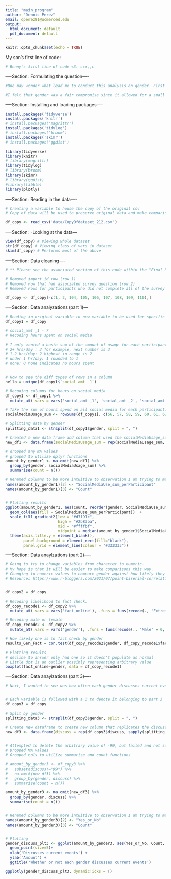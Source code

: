 ---
title: "main_program"
author: "Dennis Perez"
email: dperez81@ucmerced.edu
output:
  html_document: default
  pdf_document: default
---

```{r setup, include=FALSE}
knitr::opts_chunk$set(echo = TRUE)
```

My son's first line of code:
```{r}

# Benny's first line of code <3: ccx,,c 

```


----Section: Formulating the question----
```{r}

#One may wonder what lead me to conduct this analysis on gender. First and foremost, being a researcher of the original study, I started the analysis of the data with some pre-formed conceptions. Mainly, I knew the original study was mainly concerned with participants ability to detect bias from higher-level groups, like organizations. So, I tried to think of an analysis that would be different from the primary goals of the initial study, but also something that could provide useful information for researchers to consider in future studies. Furthermore, I did not want to work the problem of biased information the same way as the initial study: higher-level groups to smaller individual differences. Instead, I decided to explore a smaller subset of the data that focused on what I call lower-level groups like gender. 

#I felt that gender was a fair compromise since it allowed for a small enough group of participants to consider and still provided individual participant information. I was also considering examining age, ethnicity, and gender together, but again, I felt this would be too similar of an approach of the initial study that worked the problem of bias from a larger group to a smaller group. 


```


----Section: Installing and loading packages----
```{r}
install.packages('tidyverse')
install.packages('knitr')
# install.packages('magrittr')
install.packages('tidylog')
# install.packages('broom')
install.packages('skimr')
# install.packages('ggdist') 

library(tidyverse) 
library(knitr)
# library(magrittr)
library(tidylog)
# library(broom)
library(skimr) 
# library(ggdist) 
#library(tibble) 
library(plotly)
```


----Section: Reading in the data----
```{r}

# Creating a variable to house the copy of the original csv
# Copy of data will be used to preserve original data and make comparisons later

df_copy <- read_csv('data/CopyOfdataset_212.csv')

```

----Section: -Looking at the data---
```{r}
view(df_copy) # Viewing whole dataset
str(df_copy) # Viewing class of vars in dataset
skim(df_copy) # Performs most of the above

```


----Section: Data cleaning----
```{r}  
# ** Please see the associated section of this code within the "Final_Project_Report.docx" for a further explanation of the methods used here.

# Removed import id row (row 1)
# Removed row that had associated survey question (row 2)
# Removed rows for participants who did not complete all of the survey (rows 104-110). 

df_copy <- df_copy[-c(1, 2, 104, 105, 106, 107, 108, 109, 110),]


```



----Section: Data analyzations  (part 1)---
```{r}

# Reading in original variable to new variable to be used for specific manipulations in this section.
df_copy1 = df_copy 

# social_amt _1 - 7
# Recoding hours spent on social media 

# I only wanted a basic sum of the amount of usage for each participant. Thus, I chose not to make direct representation for hours. I just made the numbers to loosely represent a difference in amount for comparison. I realize this may throw off the analysis but I figured that since I made the numbers so small, it wouldn't make too much of a difference.
# 2+ hrs/day : 3 for example, next number is 3 
# 1-2 hrs/day: 2 highest in range is 2
# under 1 hr/day: 1 rounded to 1
# none: 0 none indicates no hours spent 


# How to see the diff types of rows in a column
hello = unique(df_copy1$`social_amt _1`)

# Recoding columns for hours on social media
df_copy1 <- df_copy1 %>%
  mutate_at(.vars = vars('social_amt _1', 'social_amt _2', 'social_amt _3', 'social_amt _4', 'social_amt _5', 'social_amt _6', 'social_amt _7'), .funs = funs(recode(., '2+ hrs/day' = 3, '1-2 hrs/day' = 2, 'under 1 hr/day' = 1, 'none' = 0, .default = NA_real_))) 

# Take the sum of hours spend on all social media for each participant.
socialMediaUsage_sum <- rowSums(df_copy1[, c(56, 57, 58, 59, 60, 61, 62)], na.rm = TRUE)

# Splitting data by gender
splitting_data1 <- strsplit(df_copy1$gender, split = ", ")

# Created a new data frame and column that used the socialMediaUsage_sum output.
new_df1 <- data.frame(socialMediaUsage_sum = rep(socialMediaUsage_sum, sapply(splitting_data1, length)), gender = unlist(splitting_data1))

# dropped any NA values
# grouped to utilize dplyr functions
amount_by_gender1 <- na.omit(new_df1) %>%
  group_by(gender, socialMediaUsage_sum) %>%
  summarise(count = n())

# Renamed columns to be more intuitive to observation I am trying to make
names(amount_by_gender1)[2] <- "SocialMediaUse_sum_perParticipant" 
names(amount_by_gender1)[3] <- "Count"


# Plotting results
ggplot(amount_by_gender1, aes(Count, reorder(gender, SocialMediaUse_sum_perParticipant))) +
  geom_col(aes(fill = SocialMediaUse_sum_perParticipant))  +
  scale_fill_gradient2(low = "#d7191c",
                       high = "#2b83ba",
                       mid = "#ffffbf",
                       midpoint = median(amount_by_gender1$SocialMediaUse_sum_perParticipant))+
  theme(axis.title.y = element_blank(),
        panel.background = element_rect(fill="black"),
        panel.grid = element_line(colour = "#333333"))

```



----Section: Data anaylzations (part 2)----
```{r}
# Going to try to change variables from character to numeric.
# My hope is that it will be easier to make comparisons this way.
# Changing to numeric values to compare gender against how likely they were to fact check information participants came across.
# Resource: https://www.r-bloggers.com/2021/07/point-biserial-correlation-in-r-quick-guide/


df_copy2 = df_copy

# Recoding likelihood to fact check. 
df_copy_recode1 <- df_copy2 %>%
  mutate_at(.vars = vars('fact_online'), .funs = funs(recode(., 'Extremely' = 4, 'Very' = 3, 'Somewhat' = 2, 'A little' = 1, 'Not at all' = 0, .default = NA_real_))) 

# Recoding male or female
df_copy_recode2 <- df_copy2 %>%
  mutate_at(.vars = vars('gender'), .funs = funs(recode(., 'Male' = 0, 'Female' = 1)))

# How likely one is to fact check by gender 
results_Gen_Fact = cor.test(df_copy_recode2$gender, df_copy_recode1$fact_online) 

# Plotting results
# decline to answer only had one so it doesn't populate as normal
# Little dot is an outlier possibly representing arbitrary value
boxplot(fact_online~gender, data = df_copy_recode1)

```


----Section: Data anaylzations (part 3)----
```{r}
# Next, I wanted to see was how often each gender discusses current events or news with family or friends


# Each variable is followed with a 3 to denote it belonging to part 3
df_copy3 = df_copy 

# Split by gender
splitting_data3 <- strsplit(df_copy3$gender, split = ", ")

# Create new dataframe to create new column that replicates the discuss column and associates with new split
new_df3 <- data.frame(discuss = rep(df_copy3$discuss, sapply(splitting_data3, length)), gender = unlist(splitting_data3))


# Attempted to delete the arbitrary value of -99, but failed and not sure why.
# Dropped NA values
# Grouped cols to utilize summarize and count functions

# amount_by_gender3 <- df_copy3 %>%
#   subset(discuss!="99") %>%
#   na.omit(new_df3) %>%
#   group_by(gender, discuss) %>%
#   summarise(count = n())

amount_by_gender3 <- na.omit(new_df3) %>%
  group_by(gender, discuss) %>%
  summarise(count = n())


# Renamed columns to be more intuitive to observation I am trying to make
names(amount_by_gender3)[2] <- "Yes_or_No"
names(amount_by_gender3)[3] <- "Count"


# Plotting
gender_discuss_plt3 <- ggplot(amount_by_gender3, aes(Yes_or_No, Count, colour=gender))+
  geom_point(size=5)+
  xlab('Discusses current events') +
  ylab('Amount') +
  ggtitle('Whether or not each gender discusses current events')

ggplotly(gender_discuss_plt3, dynamicTicks = T)


```












































































